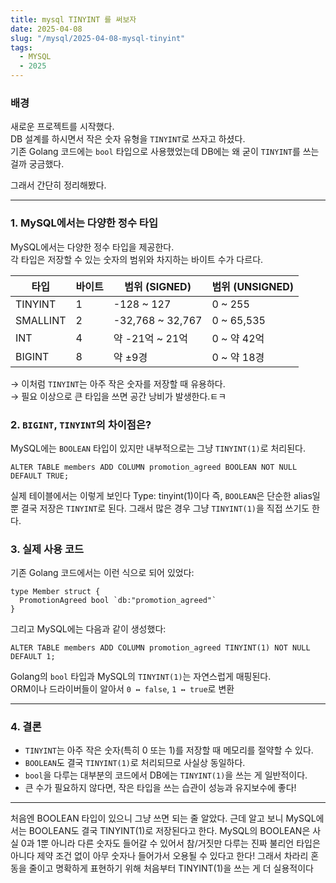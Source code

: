 ```yaml
---
title: mysql TINYINT 를 써보자
date: 2025-04-08
slug: "/mysql/2025-04-08-mysql-tinyint"
tags:
  - MYSQL
  - 2025
---
```


### 배경

새로운 프로젝트를 시작했다.  
DB 설계를 하시면서 작은 숫자 유형을 `TINYINT`로 쓰자고 하셨다.  
기존 Golang 코드에는 `bool` 타입으로 사용했었는데
DB에는 왜 굳이 `TINYINT`를 쓰는 걸까 궁금했다.

그래서 간단히 정리해봤다.

---
### 1. MySQL에서는 다양한 정수 타입

MySQL에서는 다양한 정수 타입을 제공한다.  
각 타입은 저장할 수 있는 숫자의 범위와 차지하는 바이트 수가 다르다.

| 타입     | 바이트 | 범위 (SIGNED)         | 범위 (UNSIGNED)       |
|----------|--------|------------------------|------------------------|
| TINYINT  | 1      | -128 ~ 127             | 0 ~ 255                |
| SMALLINT | 2      | -32,768 ~ 32,767       | 0 ~ 65,535             |
| INT      | 4      | 약 -21억 ~ 21억        | 0 ~ 약 42억            |
| BIGINT   | 8      | 약 ±9경                | 0 ~ 약 18경            |

→ 이처럼 `TINYINT`는 아주 작은 숫자를 저장할 때 유용하다.  
→ 필요 이상으로 큰 타입을 쓰면 공간 낭비가 발생한다.ㅌㅋ


### 2. `BIGINT`, `TINYINT`의 차이점은?

MySQL에는 `BOOLEAN` 타입이 있지만 내부적으로는 그냥 `TINYINT(1)`로 처리된다.

```
ALTER TABLE members ADD COLUMN promotion_agreed BOOLEAN NOT NULL DEFAULT TRUE;
```
실제 테이블에서는 이렇게 보인다 Type: tinyint(1)이다
즉, `BOOLEAN`은 단순한 alias일 뿐 결국 저장은 `TINYINT`로 된다.
그래서 많은 경우 그냥 `TINYINT(1)`을 직접 쓰기도 한다.


### 3. 실제 사용 코드

기존 Golang 코드에서는 이런 식으로 되어 있었다:

```
type Member struct {
  PromotionAgreed bool `db:"promotion_agreed"`
}
```

그리고 MySQL에는 다음과 같이 생성했다:

```
ALTER TABLE members ADD COLUMN promotion_agreed TINYINT(1) NOT NULL DEFAULT 1;
```

Golang의 `bool` 타입과 MySQL의 `TINYINT(1)`는 자연스럽게 매핑된다.  
ORM이나 드라이버들이 알아서 `0 ↔ false`, `1 ↔ true`로 변환

---

### 4. 결론

- `TINYINT`는 아주 작은 숫자(특히 0 또는 1)를 저장할 때 메모리를 절약할 수 있다.
- `BOOLEAN`도 결국 `TINYINT(1)`로 처리되므로 사실상 동일하다.
- `bool`을 다루는 대부분의 코드에서 DB에는 `TINYINT(1)`을 쓰는 게 일반적이다.
- 큰 수가 필요하지 않다면, 작은 타입을 쓰는 습관이 성능과 유지보수에 좋다!

---

처음엔 BOOLEAN 타입이 있으니 그냥 쓰면 되는 줄 알았다.
근데 알고 보니 MySQL에서는 BOOLEAN도 결국 TINYINT(1)로 저장된다고 한다.
MySQL의 BOOLEAN은 사실 0과 1뿐 아니라 다른 숫자도 들어갈 수 있어서
참/거짓만 다루는 진짜 불리언 타입은 아니다
제약 조건 없이 아무 숫자나 들어가서 오용될 수 있다고 한다!
그래서 차라리 혼동을 줄이고 명확하게 표현하기 위해
처음부터 TINYINT(1)을 쓰는 게 더 실용적이다





